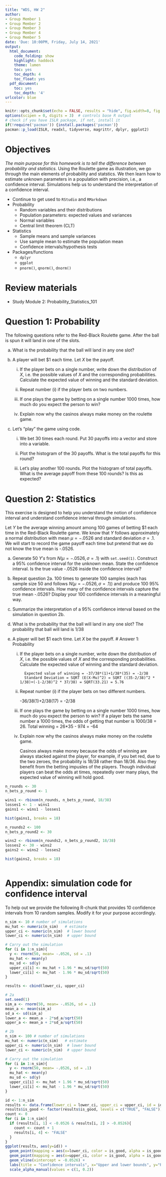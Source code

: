 ```yaml
---
title: "WDS, HW 2"
author:
- Group Member 1
- Group Member 2
- Group Member 3
- Group Member 4
- Group Member 5
date: 'Due: 10:00PM, Friday, July 14, 2021'
output:
  html_document:
    code_folding: show
    highlight: haddock
    theme: lumen
    toc: yes
    toc_depth: 4
    toc_float: yes
  pdf_document:
    toc: yes
    toc_depth: '4'
urlcolor: blue
---
```



```r
knitr::opts_chunk$set(echo = FALSE, results = "hide", fig.width=8, fig.height=4)
options(scipen = 0, digits = 3)  # controls base R output
# check if you have ISLR package, if not, install it
if(!require('pacman')) {install.packages('pacman')}
pacman::p_load(ISLR, readxl, tidyverse, magrittr, dplyr, ggplot2)
```


\pagebreak


# Objectives 

*The main purpose for this homework is to tell the difference between probability and statistics.* Using the Roulette game as illustration, we go through the main elements of probability and statstics. We then learn how to estimate unknown parameters in a population with precision, i.e., a confidence interval. Simulations help us to understand the interpretation of a confidence interval. 

- Continue to get used to `RStudio` and `RMarkdown`
- Probability
  - Random variables and their distributions
  - Population parameters: expected values and variances
  - Normal variables
  - Central limit theorem (CLT)

- Statistics
  - Sample means and sample variances
  - Use sample mean to estimate the population mean
  - Confidence intervals/hypothesis tests
  
- Packages/functions
    - `dplyr`
    - `ggplot`
    - `pnorm()`, `qnorm()`, `dnorm()`


# Review materials


- Study Module 2: Probability_Statistics_101


# Question 1: Probability

The following questions refer to the Red-Black Roulette game. After the ball is spun it will land in one of the slots.

a.	What is the probability that the ball will land in any one slot?


b.	A player will bet \$1 each time. Let $X$ be the payoff.

    (i)	If the player bets on a single number, write down the distribution of $X$, i.e. the possible values of $X$ and the corresponding probabilities. Calculate the expected value of winning and the standard deviation.
    
    (ii)	Repeat number (i) if the player bets on two numbers.
    
    (iii)	If one plays the game by betting on a single number 1000 times, how much do you expect the person to win?
    
    (iv)	Explain now why the casinos always make money on the roulette game.

c. Let's "play" the game using code. 

    (i) We bet 30 times each round. Put 30 payoffs into a vector and store into a variable.

    (ii) Plot the histogram of the 30 payoffs. What is the total payoffs for this round?

    (iii) Let's play another 100 rounds. Plot the histogram of total payoffs. What is the average payoff from these 100 rounds? Is this as expected? 


# Question 2: Statistics 
    
This exercise is designed to help you understand the notion of confidence interval and understand confidence interval through simulations.

Let $Y$ be the average winning amount among 100 games of betting \$1 each time in the  Red-Black Roulette game. We know that $Y$ follows approximately a normal distribution with mean $\mu = -.0526$ and standard deviation $\sigma = .1$. We will start to record the game payoff each time but pretend that we do not know the true mean is -.0526. 

a. Generate 50 $Y's$ from $N(\mu = -.0526, \sigma =.1)$ with `set.seed(1)`. Construct a $95\%$ confidence interval for the unknown mean. State the confidence interval. Is the true value -.0526 inside the confidence interval?


b. Repeat question 2a. 100 times to generate 100 samples (each has sample size 50 and follows $N(\mu = -.0526, \sigma =.1)$) and produce 100 95\% confidence intervals. How many of the confidence intervals capture the true mean -.0526? Display your 100 confidence intervals in a meaningful way. 

c. Summarize the interpretation of a 95\% confidence interval based on the simulation in question 2b.  
a.	What is the probability that the ball will land in any one slot?
          The probability that ball will land is 1/38
b.	A player will bet \$1 each time. Let $X$ be the payoff.
# Answer 1: Probability
    (i)	If the player bets on a single number, write down the distribution of $X$, i.e. the possible values of $X$ and the corresponding probabilities. Calculate the expected value of winning and the standard deviation.
              
              Expected value of winning = -37/38*(1)+1/38*(35) = -2/38
              Standard Deviation = SQRT (E(X-Mu)^2) = SQRT ((35-2/38)^2 * 1/38)+(-1-2/38)^2 * 37/38) = SQRT(33.21) = 5.76
    
    (ii)	Repeat number (i) if the player bets on two different numbers.
    
            -36/38(1)+2/38(17) = -2/38
            
    (iii)	If one plays the game by betting on a single number 1000 times, how much do you expect the person to win?
                If a player bets the same number a 1000 times, the odds of getting that number is 1000/38 = 26. 
                Total winning = 26*35 - 974 = -64
                
    (iv)	Explain now why the casinos always make money on the roulette game.
    
            Casinos always make money because the odds of winning are always stacked against the player, for example, if you bet red, due to the two zeroes, the probability is 18/38 rather than 18/36. Also they benefit from the betting impusles of the players. Though individual players can beat the odds at times, repeatedly over many plays, the expected value of winning will hold good.
            
```r
n_rounds <- 30
n_bets_p_round <- 1

wins1 <- rbinom(n_rounds, n_bets_p_round, 18/38)
losses1 <- 1 - wins1
gains1 <- wins1 - losses1

hist(gains1, breaks = 18)

n_rounds2 <- 100
n_bets_p_round2 <- 30

wins2 <- rbinom(n_rounds2, n_bets_p_round2, 18/38)
losses2 <- 30 - wins2
gains2 <- wins2 - losses2

hist(gains2, breaks = 18)



```


# Appendix: simulation code for confidence interval

To help out we provide the following R-chunk that provides 10 confidence intervals from 10 random samples. Modify it for your purpose accordingly.

```r
n_sim <- 10 # number of simulations
mu_hat <- numeric(n_sim)   # estimate
upper_ci <- numeric(n_sim)  # lower bound
lower_ci <- numeric(n_sim)  # upper bound

# Carry out the simulation
for (i in 1:n_sim){
  y <- rnorm(50, mean= -.0526, sd = .1)
  mu_hat <- mean(y)
  mu_sd <- sd(y)
  upper_ci[i] <- mu_hat + 1.96 * mu_sd/sqrt(50)
  lower_ci[i] <- mu_hat - 1.96 * mu_sd/sqrt(50)
}

results <- cbind(lower_ci, upper_ci)
```

```r

# 2a
set.seed(1)
sim_a <- rnorm(50, mean= -.0526, sd = .1)
mean_a <- mean(sim_a)
sd_a <- sd(sim_a)
lower_a <- mean_a - 2*sd_a/sqrt(50)
upper_a <- mean_a + 2*sd_a/sqrt(50)

# 2b
n_sim <- 100 # number of simulations
mu_hat <- numeric(n_sim)   # estimate
upper_ci <- numeric(n_sim)  # lower bound
lower_ci <- numeric(n_sim)  # upper bound

# Carry out the simulation
for (i in 1:n_sim){
  y <- rnorm(50, mean= -.0526, sd = .1)
  mu_hat <- mean(y)
  mu_sd <- sd(y)
  upper_ci[i] <- mu_hat + 1.96 * mu_sd/sqrt(50)
  lower_ci[i] <- mu_hat - 1.96 * mu_sd/sqrt(50)
}

id <- 1:n_sim
results <- data.frame(lower_ci = lower_ci, upper_ci = upper_ci, id = id, is_good = "TRUE", stringsAsFactors = TRUE)
results$is_good <- factor(results$is_good, levels = c("TRUE", "FALSE"))
count <- 0
for (i in 1:n_sim){
  if (results[i, 1] < -0.0526 & results[i, 2] > -0.0526){
    count <- count + 1
    results[i, 4] <- "FALSE"
  }
}
ggplot(results, aes(y=id)) +
  geom_point(mapping = aes(x=lower_ci, color = is_good, alpha = is_good)) +
  geom_point(mapping = aes(x=upper_ci, color = is_good, alpha = is_good)) +
  geom_vline(xintercept = -0.0526) +
  labs(title = "Confidence intervals", x="Upper and lower bounds", y="Run") +
  scale_alpha_manual(values = c(1, 0.2))




```


